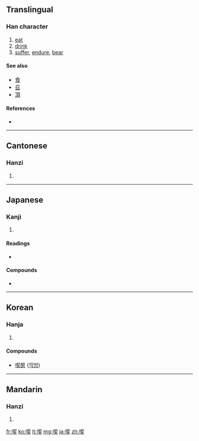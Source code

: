 {{also|吃}}
==Translingual==

===Han character===
{{Han char|rn=30|rad=口|as=09|sn=12|four=6703<sub>4</sub>|canj=口手竹大 (RQHK)}}

# [[eat]]
# [[drink]]
# [[suffer]], [[endure]], [[bear]]

====See also====
* [[食]]
* [[召]]
* [[頂]]

====References====
* {{Han ref|kx=0200.190|dkj=03987|dj=0422.030|hdz=10648.070|uh=55AB|ud=21931|bh=B3F0|bd=46064}}

----

==Cantonese==

===Hanzi===
{{yue-hanzi|jyut=|y=hek3}}

# {{defn|Cantonese}}

----

==Japanese==

===Kanji===
{{ja-kanji|grade=c|rs=口09}}

# {{defn|Japanese}}

====Readings====
* {{ja-readings|on=[[きつ]] (kitsu), [[けき]] (keki)|kun=[[くう]] (kuu), [[のむ]] (nomu)}}

====Compounds====
* {{term|喫茶店||tea house|tr=[[きっさてん]], [[kissaten]]|lang=ja}}

----

==Korean==

===Hanja===
{{ko-hanja|hangeul=끽|rv=kkik|mr=kkik|y=kkik}}

# {{defn|Korean}}

====Compounds====
* [[喫房]] ([[끽방]])

----

==Mandarin==

===Hanzi===
{{cmn-hanzi|pin=[[chī]] ([[chi1]]), [[jī]] ([[ji1]])|wg=ch'ih<sup>1</sup>, chi<sup>1</sup>}}

# {{defn|Mandarin}}

[[fr:喫]]
[[ko:喫]]
[[lt:喫]]
[[mg:喫]]
[[ja:喫]]
[[zh:喫]]